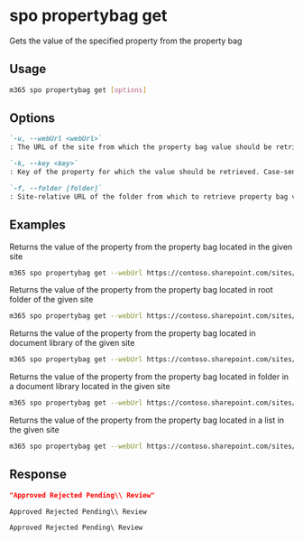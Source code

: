 
# spo propertybag get

Gets the value of the specified property from the property bag

## Usage

```sh
m365 spo propertybag get [options]
```

## Options

```md defintion-list
`-u, --webUrl <webUrl>`
: The URL of the site from which the property bag value should be retrieved.

`-k, --key <key>`
: Key of the property for which the value should be retrieved. Case-sensitive.

`-f, --folder [folder]`
: Site-relative URL of the folder from which to retrieve property bag value. Case-sensitive.
```

<Global />

## Examples

Returns the value of the property from the property bag located in the given site

```sh
m365 spo propertybag get --webUrl https://contoso.sharepoint.com/sites/test --key key1
```

Returns the value of the property from the property bag located in root folder of the given site

```sh
m365 spo propertybag get --webUrl https://contoso.sharepoint.com/sites/test --key key1 --folder /
```

Returns the value of the property from the property bag located in document library of the given site

```sh
m365 spo propertybag get --webUrl https://contoso.sharepoint.com/sites/test --key key1 --folder '/Shared Documents'
```

Returns the value of the property from the property bag located in folder in a document library located in the given site

```sh
m365 spo propertybag get --webUrl https://contoso.sharepoint.com/sites/test --key key1 --folder '/Shared Documents/MyFolder'
```

Returns the value of the property from the property bag located in a list in the given site

```sh
m365 spo propertybag get --webUrl https://contoso.sharepoint.com/sites/test --key key1 --folder /Lists/MyList
```

## Response

<Tabs>
  <TabItem value="JSON">

  ```json
  "Approved Rejected Pending\\ Review"
  ```

  </TabItem>
  <TabItem value="Text">

  ```text
  Approved Rejected Pending\\ Review
  ```

  </TabItem>
  <TabItem value="CSV">

  ```csv
  Approved Rejected Pending\ Review
  ```

  </TabItem>
</Tabs>

